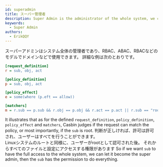 ```yaml
---
id: superadmin
title: スーパー管理者
description: Super Admin is the administrator of the whole system, we can use it in models like RBAC, ABAC and RBAC with domains etc
keywords:
  - Super Admin
authors:
  - ErikQQY
---
```


スーパーアドミンはシステム全体の管理者であり、RBAC、ABAC、RBACなどのモデルでドメインなどで使用できます。 詳細な例は次のとおりです。
```ini
[request_definition]
r = sub, obj, act

[policy_definition]
p = sub, obj, act

[policy_effect]
e = some(where (p.eft == allow))

[matchers]
m = r.sub == p.sub && r.obj == p.obj && r.act == p.act || r.sub == "root"
```
It illustrates that as for the defined `request_definition`, `policy_definition`, `policy_effect` and `matchers`, Casbin judges if the request can match the policy, or most importantly, if the `sub` is root. 判断が正しければ、許可は許可され、ユーザーはすべてを行うことができます。  
Linuxシステムのルートと同様に、ユーザーがrootとして認可された後。 それからすべてのファイルと設定にアクセスする権限があります So if we want `sub` to have the full access to the whole system, we can let it become the super admin, then the `sub` has the permission to do everything. 